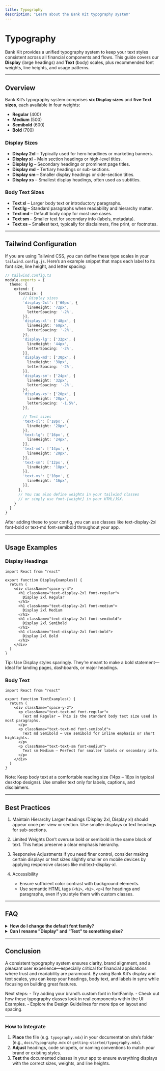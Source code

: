 ```yaml
---
title: Typography
description: "Learn about the Bank Kit typography system"
---
```


# Typography

Bank Kit provides a unified typography system to keep your text styles consistent across all financial components and flows. This guide covers our **Display** (large headings) and **Text** (body) scales, plus recommended font weights, line heights, and usage patterns.

---

## Overview

Bank Kit’s typography system comprises **six Display sizes** and **five Text sizes**, each available in four weights:

- **Regular** (400)
- **Medium** (500)
- **Semibold** (600)
- **Bold** (700)

### Display Sizes
- **Display 2xl** – Typically used for hero headlines or marketing banners.
- **Display xl** – Main section headings or high-level titles.
- **Display lg** – Secondary headings or prominent page titles.
- **Display md** – Tertiary headings or sub-sections.
- **Display sm** – Smaller display headings or side-section titles.
- **Display xs** – Smallest display headings, often used as subtitles.

### Body Text Sizes
- **Text xl** – Larger body text or introductory paragraphs.
- **Text lg** – Standard paragraphs when readability and hierarchy matter.
- **Text md** – Default body copy for most use cases.
- **Text sm** – Smaller text for secondary info (labels, metadata).
- **Text xs** – Smallest text, typically for disclaimers, fine print, or footnotes.

---

## Tailwind Configuration

If you are using Tailwind CSS, you can define these type scales in your `tailwind.config.js`. Here’s an example snippet that maps each label to its font size, line height, and letter spacing:

```ts
// tailwind.config.ts
module.exports = {
  theme: {
    extend: {
      fontSize: {
        // Display sizes
        'display-2xl': ['60px', {
          lineHeight: '72px',
          letterSpacing: '-2%',
        }],
        'display-xl': ['48px', {
          lineHeight: '60px',
          letterSpacing: '-2%',
        }],
        'display-lg': ['32px', {
          lineHeight: '44px',
          letterSpacing: '-2%',
        }],
        'display-md': ['30px', {
          lineHeight: '38px',
          letterSpacing: '-2%',
        }],
        'display-sm': ['24px', {
          lineHeight: '32px',
          letterSpacing: '-2%',
        }],
        'display-xs': ['20px', {
          lineHeight: '28px',
          letterSpacing: '-1.5%',
        }],

        // Text sizes
        'text-xl': ['18px', {
          lineHeight: '28px',
        }],
        'text-lg': ['16px', {
          lineHeight: '24px',
        }],
        'text-md': ['14px', {
          lineHeight: '20px',
        }],
        'text-sm': ['12px', {
          lineHeight: '18px',
        }],
        'text-xs': ['10px', {
          lineHeight: '16px',
        }],
      },
      // You can also define weights in your tailwind classes
      // or simply use font-[weight] in your HTML/JSX.
    }
  }
}
```

After adding these to your config, you can use classes like text-display-2xl font-bold or text-md font-semibold throughout your app.

---

## Usage Examples

### Display Headings

```tsx
import React from "react"

export function DisplayExamples() {
  return (
    <div className="space-y-4">
      <h1 className="text-display-2xl font-regular">
        Display 2xl Regular
      </h1>
      <h1 className="text-display-2xl font-medium">
        Display 2xl Medium
      </h1>
      <h1 className="text-display-2xl font-semibold">
        Display 2xl Semibold
      </h1>
      <h1 className="text-display-2xl font-bold">
        Display 2xl Bold
      </h1>
    </div>
  )
}
```

Tip: Use Display styles sparingly. They’re meant to make a bold statement—ideal for landing pages, dashboards, or major headings.

### Body Text

```tsx
import React from "react"

export function TextExamples() {
  return (
    <div className="space-y-2">
      <p className="text-text-md font-regular">
        Text md Regular – This is the standard body text size used in most paragraphs.
      </p>
      <p className="text-text-md font-semibold">
        Text md Semibold – Use semibold for inline emphasis or short highlights.
      </p>
      <p className="text-text-sm font-medium">
        Text sm Medium – Perfect for smaller labels or secondary info.
      </p>
    </div>
  )
}
```

Note: Keep body text at a comfortable reading size (14px – 16px in typical desktop designs). Use smaller text only for labels, captions, and disclaimers.

---

## Best Practices

1. Maintain Hierarchy
Larger headings (Display 2xl, Display xl) should appear once per view or section. Use smaller displays or text headings for sub-sections.

2. Limited Weights
Don’t overuse bold or semibold in the same block of text. This helps preserve a clear emphasis hierarchy.

3. Responsive Adjustments
If you need finer control, consider making certain displays or text sizes slightly smaller on mobile devices by applying responsive classes like md:text-display-xl.

4. Accessibility
	-	Ensure sufficient color contrast with background elements.
	-	Use semantic HTML tags (`<h1>`, `<h2>`, `<p>`) for headings and paragraphs, even if you style them with custom classes.

---

## FAQ

<details>
  <summary><strong>How do I change the default font family?</strong></summary>
  Update <code>theme.extend.fontFamily</code> in your <code>tailwind.config.js</code> to set your custom typeface. Then ensure your entire application uses that typeface by default or selectively apply it via utility classes.
</details>


<details>
  <summary><strong>Can I rename "Display" and "Text" to something else?</strong></summary>
  Absolutely! Feel free to modify the naming scheme in your Tailwind config. Consistency within your team is what matters most.
</details>

---

## Conclusion

A consistent typography system ensures clarity, brand alignment, and a pleasant user experience—especially critical for financial applications where trust and readability are paramount. By using Bank Kit’s display and text scales, you can keep your headings, body text, and labels in sync while focusing on building great features.

Next steps:
	-	Try adding your brand’s custom font in fontFamily.
	-	Check out how these typography classes look in real components within the UI Examples.
	-	Explore the Design Guidelines for more tips on layout and spacing.

---

### How to Integrate

1. **Place** the file (e.g. `typography.mdx`) in your documentation site’s folder (e.g., `docs/typography.mdx` or `getting-started/typography.mdx`).
2. **Adjust** headings, code snippets, or naming conventions to match your brand or existing styles.
3. **Test** the documented classes in your app to ensure everything displays with the correct sizes, weights, and line heights.
